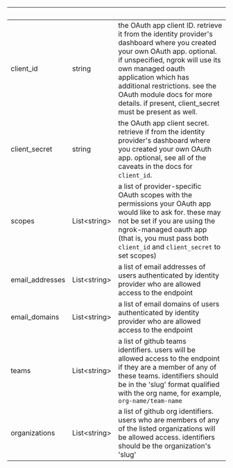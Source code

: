 
| &nbsp;          | &nbsp;             | &nbsp;                                                                                                                                                                                                                                                                                                                         |
| --------------- | ------------------ | ------------------------------------------------------------------------------------------------------------------------------------------------------------------------------------------------------------------------------------------------------------------------------------------------------------------------------ |
| client_id       | string             | the OAuth app client ID. retrieve it from the identity provider's dashboard where you created your own OAuth app. optional. if unspecified, ngrok will use its own managed oauth application which has additional restrictions. see the OAuth module docs for more details. if present, client_secret must be present as well. |
| client_secret   | string             | the OAuth app client secret. retrieve if from the identity provider's dashboard where you created your own OAuth app. optional, see all of the caveats in the docs for `client_id`.                                                                                                                                            |
| scopes          | List&lt;string&gt; | a list of provider-specific OAuth scopes with the permissions your OAuth app would like to ask for. these may not be set if you are using the ngrok-managed oauth app (that is, you must pass both `client_id` and `client_secret` to set scopes)                                                                                  |
| email_addresses | List&lt;string&gt; | a list of email addresses of users authenticated by identity provider who are allowed access to the endpoint                                                                                                                                                                                                                   |
| email_domains   | List&lt;string&gt; | a list of email domains of users authenticated by identity provider who are allowed access to the endpoint                                                                                                                                                                                                                     |
| teams           | List&lt;string&gt; | a list of github teams identifiers. users will be allowed access to the endpoint if they are a member of any of these teams. identifiers should be in the 'slug' format qualified with the org name, for example, `org-name/team-name`                                                                                                 |
| organizations   | List&lt;string&gt; | a list of github org identifiers. users who are members of any of the listed organizations will be allowed access. identifiers should be the organization's 'slug'                                                                                                                                                             |
